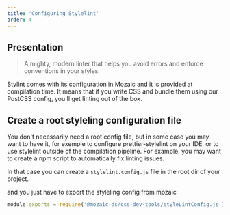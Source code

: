 ```yaml
---
title: 'Configuring Stylelint'
order: 4
---
```


## Presentation

> A mighty, modern linter that helps you avoid errors and enforce conventions in your styles.

Stylint comes with its configuration in Mozaic and it is provided at compilation time. It means that if you write CSS and bundle them using our PostCSS config, you'll get linting out of the box.

## Create a root styleling configuration file

You don't necessarily need a root config file, but in some case you may want to have it, for exemple to configure prettier-stylelint on your IDE, or to use stylelint outside of the compilation pipeline. For example, you may want to create a npm script to automatically fix linting issues.

In that case you can create a `stylelint.config.js` file in the root dir of your project.

and you just have to export the styleling config from mozaic

```js
module.exports = require('@mozaic-ds/css-dev-tools/styleLintConfig.js')
```
